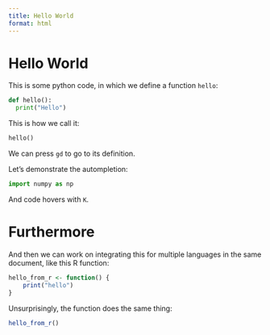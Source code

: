 ```yaml
---
title: Hello World
format: html
---
```


# Hello World

This is some python code,
in which we define a function `hello`:
  
```python
def hello():
  print("Hello")
```

This is how we call it:

```python
hello()
```

We can press `gd` to go to its definition.

Let's demonstrate the autompletion:

```python
import numpy as np
```

And code hovers with `K`.

# Furthermore

And then we can work on integrating this for multiple 
languages in the same document, like this R function:

```r
hello_from_r <- function() {
    print("hello")
}
```

Unsurprisingly, the function does the same thing:

```r
hello_from_r()
```

